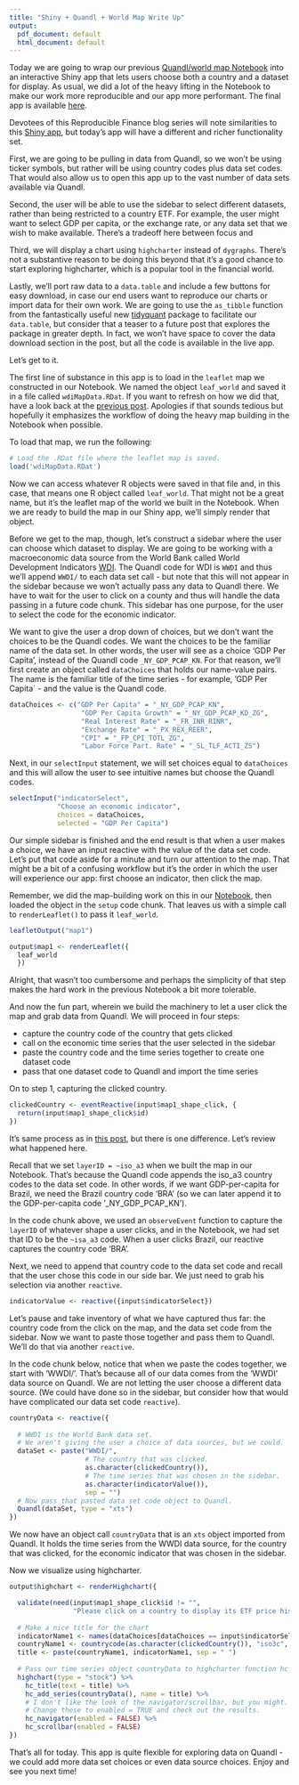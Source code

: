 ```yaml
---
title: "Shiny + Quandl + World Map Write Up"
output:
  pdf_document: default
  html_document: default
---
```



Today we are going to wrap our previous [Quandl/world map Notebook](https://rviews.rstudio.com/2017/05/10/mapping-quandl-macroeconomic-data/) into an interactive Shiny app that lets users choose both a country and a dataset for display. As usual, we did a lot of the heavy lifting in the Notebook to make our work more reproducible and our app more performant. The final app is available [here](http://colorado.rstudio.com:3939/worldmap-quandl-data/). 

Devotees of this Reproducible Finance blog series will note similarities to this [Shiny app](http://colorado.rstudio.com:3939/Global-ETF-Map/), but today's app will have a different and richer functionality set. 

First, we are going to be pulling in data from Quandl, so we won't be using ticker symbols, but rather will be using country codes plus data set codes. That would also allow us to open this app up to the vast number of data sets available via Quandl.

Second, the user will be able to use the sidebar to select different datasets, rather than being restricted to a country ETF. For example, the user might want to select GDP per capita, or the exchange rate, or any data set that we wish to make available.  There's a tradeoff here between focus and 

Third, we will display a chart using `highcharter` instead of `dygraphs`. There's not a substantive reason to be doing this beyond that it's a good chance to start exploring highcharter, which is a popular tool in the financial world. 

Lastly, we'll port raw data to a `data.table` and include a few buttons for easy download, in case our end users want to reproduce our  charts or import data for their own work.  We are going to use the `as_tibble` function from the fantastically useful new [tidyquant](https://cran.r-project.org/web/packages/tidyquant/index.html) package to facilitate our `data.table`, but consider that a teaser to a future post that explores the package in greater depth. In fact, we won't have space to cover the data download section in the post, but all the code is available in the live app. 

Let's get to it. 

The first line of substance in this app is to load in the `leaflet` map we constructed in our Notebook. We named the object `leaf_world` and saved it in a file called `wdiMapData.RDat`.  If you want to refresh on how we did that, have a look back at the [previous post](https://rviews.rstudio.com/2017/05/10/mapping-quandl-macroeconomic-data/). Apologies if that sounds tedious but hopefully it emphasizes the workflow of doing the heavy map building in the Notebook when possible. 

To load that map, we run the following: 

```r
# Load the .RDat file where the leaflet map is saved.
load('wdiMapData.RDat')
```

Now we can access whatever R objects were saved in that file and, in this case, that means one R object called `leaf_world`.  That might not be a great name, but it's the leaflet map of the world we built in the Notebook.  When we are ready to build the map in our Shiny app, we'll simply render that object. 

Before we get to the map, though, let's construct a sidebar where the user can choose which dataset to display. We are going to be working with a macroeconomic data source from the World Bank called World Development Indicators [WDI](http://data.worldbank.org/products/wdi).  The Quandl code for WDI is `WWDI` and thus we'll append `WWDI/` to each data set call - but note that this will not appear in the sidebar because we won't actually pass any data to Quandl there. We have to wait for the user to click on a county and thus will handle the data passing in a future code chunk. This sidebar has one purpose, for the user to select the code for the economic indicator.

We want to give the user a drop down of choices, but we don't want the choices to be the Quandl codes. We want the choices to be the familiar name of the data set. In other words, the user will see as a choice 'GDP Per Capita', instead of the Quandl code `_NY_GDP_PCAP_KN`. For that reason, we'll first create an object called  `dataChoices` that holds our name-value pairs. The name is the familiar title of the time series - for example, 'GDP Per Capita` - and the value is the Quandl code. 

```r

dataChoices <- c("GDP Per Capita" = "_NY_GDP_PCAP_KN",
                  "GDP Per Capita Growth" = "_NY_GDP_PCAP_KD_ZG",
                  "Real Interest Rate" = "_FR_INR_RINR",
                  "Exchange Rate" = "_PX_REX_REER",
                  "CPI" = "_FP_CPI_TOTL_ZG",
                  "Labor Force Part. Rate" = "_SL_TLF_ACTI_ZS")
```

Next, in our `selectInput` statement, we will set choices equal to `dataChoices` and this will allow the user to see intuitive names but choose the Quandl codes. 

```r

selectInput("indicatorSelect", 
            "Choose an economic indicator",
            choices = dataChoices,
            selected = "GDP Per Capita")
```

Our simple sidebar is finished and the end result is that when a user makes a choice, we have an input reactive with the value of the data set code.  Let's put that code aside for a minute and turn our attention to the map. That might be a bit of a confusing workflow but it's the order in which the user will experience our app: first choose an indicator, then click the map.

Remember, we did the map-building work on this in our [Notebook](https://rviews.rstudio.com/2017/05/10/mapping-quandl-macroeconomic-data/), then loaded the object in the `setup` code chunk. That leaves us with a simple call to `renderLeaflet()` to pass it `leaf_world`.

```r
leafletOutput("map1")

output$map1 <- renderLeaflet({
  leaf_world
  })
```

Alright, that wasn't too cumbersome and perhaps the simplicity of that step makes the hard work in the previous Notebook a bit more tolerable. 

And now the fun part, wherein we build the machinery to let a user click the map and grab data from Quandl. We will proceed in four steps: 

- capture the country code of the country that gets clicked
- call on the economic time series that the user selected in the sidebar
- paste the country code and the time series together to create one dataset code
- pass that one dataset code to Quandl and import the time series

On to step 1, capturing the clicked country. 

```r
clickedCountry <- eventReactive(input$map1_shape_click, {
  return(input$map1_shape_click$id)
})
```

It's same process as in [this post](https://rviews.rstudio.com/2016/12/16/reproducible-finance-with-r-a-shiny-etf-map/), but there is one difference. Let's review what happened here. 

Recall that we set `layerID = ~iso_a3` when we built the map in our Notebook.  That's because the Quandl code appends the iso_a3 country codes to the data set code. In other words, if we want GDP-per-capita for Brazil, we need the Brazil country code 'BRA' (so we can later append it to the GDP-per-capita code '_NY_GDP_PCAP_KN').

In the code chunk above, we used an `observeEvent` function to capture the `layerID` of whatever shape a user clicks, and in the Notebook, we had set that ID to be the `~isa_a3` code. When a user clicks Brazil, our reactive captures the country code 'BRA'.

Next, we need to append that country code to the data set code and recall that the user chose this code in our side bar. We just need to grab his selection via another `reactive`.

```r
indicatorValue <- reactive({input$indicatorSelect})
```

Let's pause and take inventory of what we have captured thus far: the country code from the click on the map, and the data set code from the sidebar. Now we want to paste those together and pass them to Quandl. We'll do that via another `reactive`.

In the code chunk below, notice that when we paste the codes together, we start with 'WWDI/'. That's because all of our data comes from the 'WWDI' data source on Quandl. We are not letting the user choose a different data source. (We could have done so in the sidebar, but consider how that would have complicated our data set code `reactive`).

```r
countryData <- reactive({
  
  # WWDI is the World Bank data set. 
  # We aren't giving the user a choice of data sources, but we could.
  dataSet <- paste("WWDI/",
                   # The country that was clicked.
                   as.character(clickedCountry()),
                   # The time series that was chosen in the sidebar.
                   as.character(indicatorValue()), 
                   sep = "")
  # Now pass that pasted data set code object to Quandl.
  Quandl(dataSet, type = "xts")
})  
```

We now have an object call `countryData` that is an `xts` object imported from Quandl. It holds the time series from the WWDI data source, for the country that was clicked, for the economic indicator that was chosen in the sidebar.

Now we visualize using highcharter. 

```r
output$highchart <- renderHighchart({

  validate(need(input$map1_shape_click$id != "", 
                "Please click on a country to display its ETF price history."))
  
  # Make a nice title for the chart
  indicatorName1 <- names(dataChoices[dataChoices == input$indicatorSelect])
  countryName1 <- countrycode(as.character(clickedCountry()), "iso3c", "country.name")
  title <- paste(countryName1, indicatorName1, sep = " ")
  
  # Pass our time series object countryData to highcharter function hc_add_series
  highchart(type = "stock") %>% 
    hc_title(text = title) %>%
    hc_add_series(countryData(), name = title) %>%
    # I don't like the look of the navigator/scrollbar, but you might. 
    # Change these to enabled = TRUE and check out the results.
    hc_navigator(enabled = FALSE) %>% 
    hc_scrollbar(enabled = FALSE)
})
```

That's all for today.  This app is quite flexible for exploring data on Quandl - we could add more data set choices or even data source choices.  Enjoy and see you next time!

